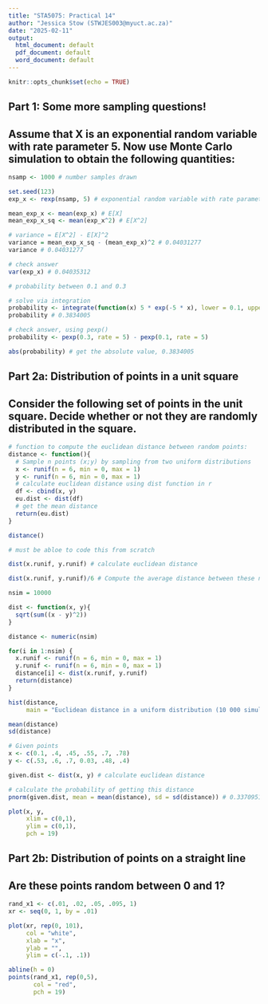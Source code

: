 ```yaml
---
title: "STA5075: Practical 14"
author: "Jessica Stow (STWJES003@myuct.ac.za)"
date: "2025-02-11"
output: 
  html_document: default
  pdf_document: default
  word_document: default
---
```


```r
knitr::opts_chunk$set(echo = TRUE)
```

## Part 1: Some more sampling questions!
## Assume that X is an exponential random variable with rate parameter 5. Now use Monte Carlo simulation to obtain the following quantities:


```r
nsamp <- 1000 # number samples drawn

set.seed(123)
exp_x <- rexp(nsamp, 5) # exponential random variable with rate parameter 5

mean_exp_x <- mean(exp_x) # E[X] 
mean_exp_x_sq <- mean(exp_x^2) # E[X^2]

# variance = E[X^2] - E[X]^2
variance = mean_exp_x_sq - (mean_exp_x)^2 # 0.04031277
variance # 0.04031277

# check answer
var(exp_x) # 0.04035312
```


```r
# probability between 0.1 and 0.3

# solve via integration
probability <- integrate(function(x) 5 * exp(-5 * x), lower = 0.1, upper = 0.3)$value
probability # 0.3834005

# check answer, using pexp()
probability <- pexp(0.3, rate = 5) - pexp(0.1, rate = 5) 

abs(probability) # get the absolute value, 0.3834005
```

## Part 2a: Distribution of points in a unit square
## Consider the following set of points in the unit square. Decide whether or not they are randomly distributed in the square.

```r
# function to compute the euclidean distance between random points:
distance <- function(){
  # Sample n points (x;y) by sampling from two uniform distributions 
  x <- runif(n = 6, min = 0, max = 1)
  y <- runif(n = 6, min = 0, max = 1)
  # calculate euclidean distance using dist function in r
  df <- cbind(x, y)
  eu.dist <- dist(df)
  # get the mean distance
  return(eu.dist)
}

distance()

# must be abloe to code this from scratch

dist(x.runif, y.runif) # calculate euclidean distance
```


```r
dist(x.runif, y.runif)/6 # Compute the average distance between these n points

nsim = 10000

dist <- function(x, y){
  sqrt(sum((x - y)^2))
}

distance <- numeric(nsim)

for(i in 1:nsim) {
  x.runif <- runif(n = 6, min = 0, max = 1)
  y.runif <- runif(n = 6, min = 0, max = 1)
  distance[i] <- dist(x.runif, y.runif)
  return(distance)
}

hist(distance,
     main = "Euclidean distance in a uniform distribution (10 000 simulations)")

mean(distance)
sd(distance)
```


```r
# Given points
x <- c(0.1, .4, .45, .55, .7, .78)
y <- c(.53, .6, .7, 0.03, .48, .4)

given.dist <- dist(x, y) # calculate euclidean distance

# calculate the probability of getting this distance 
pnorm(given.dist, mean = mean(distance), sd = sd(distance)) # 0.3370951

plot(x, y, 
     xlim = c(0,1), 
     ylim = c(0,1), 
     pch = 19)
```

## Part 2b: Distribution of points on a straight line
## Are these points random between 0 and 1?

```r
rand_x1 <- c(.01, .02, .05, .095, 1)
xr <- seq(0, 1, by = .01)

plot(xr, rep(0, 101), 
     col = "white",
     xlab = "x", 
     ylab = "", 
     ylim = c(-.1, .1)) 

abline(h = 0)
points(rand_x1, rep(0,5), 
       col = "red", 
       pch = 19)
```

